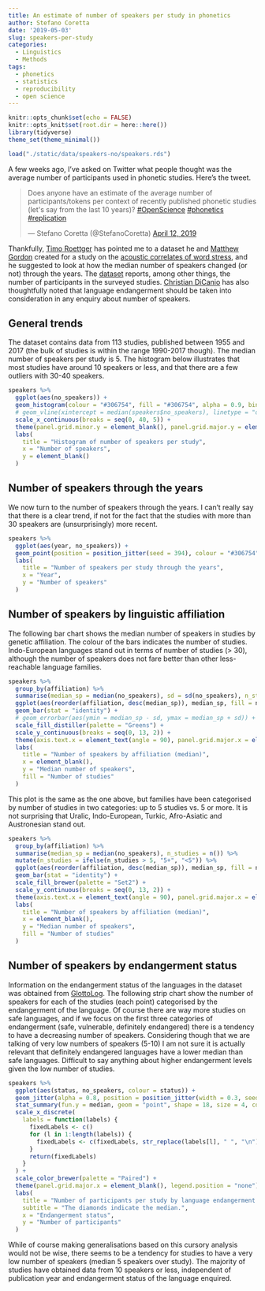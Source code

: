 ```yaml
---
title: An estimate of number of speakers per study in phonetics
author: Stefano Coretta
date: '2019-05-03'
slug: speakers-per-study
categories:
  - Linguistics
  - Methods
tags:
  - phonetics
  - statistics
  - reproducibility
  - open science
---
```


```r
knitr::opts_chunk$set(echo = FALSE)
knitr::opts_knit$set(root.dir = here::here())
library(tidyverse)
theme_set(theme_minimal())
```

```r
load("./static/data/speakers-no/speakers.rds")
```

A few weeks ago, I've asked on Twitter what people thought was the average number of participants used in phonetic studies.
Here's the tweet.

<blockquote class="twitter-tweet"><p lang="en" dir="ltr">Does anyone have an estimate of the average number of participants/tokens per context of recently published phonetic studies (let&#39;s say from the last 10 years)? <a href="https://twitter.com/hashtag/OpenScience?src=hash&amp;ref_src=twsrc%5Etfw">#OpenScience</a> <a href="https://twitter.com/hashtag/phonetics?src=hash&amp;ref_src=twsrc%5Etfw">#phonetics</a> <a href="https://twitter.com/hashtag/replication?src=hash&amp;ref_src=twsrc%5Etfw">#replication</a></p>&mdash; Stefano Coretta (@StefanoCoretta) <a href="https://twitter.com/StefanoCoretta/status/1116692106700103680?ref_src=twsrc%5Etfw">April 12, 2019</a></blockquote> <script async src="https://platform.twitter.com/widgets.js" charset="utf-8"></script>

Thankfully, [Timo Roettger](https://timo-roettger.weebly.com) has pointed me to a dataset he and [Matthew Gordon](http://gordon.faculty.linguistics.ucsb.edu) created for a study on the [acoustic correlates of word stress](https://osf.io/9r2cd/), and he suggested to look at how the median number of speakers changed (or not) through the years.
The [dataset](https://osf.io/765q4/) reports, among other things, the number of participants in the surveyed studies.
[Christian DiCanio](http://www.acsu.buffalo.edu/~cdicanio/) has also thoughtfully noted that language endangerment should be taken into consideration in any enquiry about number of speakers.

## General trends

The dataset contains data from 113 studies, published between 1955 and 2017 (the bulk of studies is within the range 1990-2017 though).
The median number of speakers per study is 5.
The histogram below illustrates that most studies have around 10 speakers or less, and that there are a few outliers with 30-40 speakers.

```r
speakers %>%
  ggplot(aes(no_speakers)) +
  geom_histogram(colour = "#306754", fill = "#306754", alpha = 0.9, binwidth = 2.5) +
  # geom_vline(xintercept = median(speakers$no_speakers), linetype = "dashed") +
  scale_x_continuous(breaks = seq(0, 40, 5)) +
  theme(panel.grid.minor.y = element_blank(), panel.grid.major.y = element_blank(), panel.grid.minor.x = element_blank()) +
  labs(
    title = "Histogram of number of speakers per study",
    x = "Number of speakers",
    y = element_blank()
  )
```

## Number of speakers through the years

We now turn to the number of speakers through the years.
I can't really say that there is a clear trend, if not for the fact that the studies with more than 30 speakers are (unsurprisingly) more recent.

```r
speakers %>%
  ggplot(aes(year, no_speakers)) +
  geom_point(position = position_jitter(seed = 394), colour = "#306754", size = 2) +
  labs(
    title = "Number of speakers per study through the years",
    x = "Year",
    y = "Number of speakers"
  )
```

## Number of speakers by linguistic affiliation

The following bar chart shows the median number of speakers in studies by genetic affiliation.
The colour of the bars indicates the number of studies.
Indo-European languages stand out in terms of number of studies (> 30), although the number of speakers does not fare better than other less-reachable language families.

```r
speakers %>%
  group_by(affiliation) %>%
  summarise(median_sp = median(no_speakers), sd = sd(no_speakers), n_studies = n()) %>%
  ggplot(aes(reorder(affiliation, desc(median_sp)), median_sp, fill = n_studies)) +
  geom_bar(stat = "identity") +
  # geom_errorbar(aes(ymin = median_sp - sd, ymax = median_sp + sd)) +
  scale_fill_distiller(palette = "Greens") +
  scale_y_continuous(breaks = seq(0, 13, 2)) +
  theme(axis.text.x = element_text(angle = 90), panel.grid.major.x = element_blank()) +
  labs(
    title = "Number of speakers by affiliation (median)",
    x = element_blank(),
    y = "Median number of speakers",
    fill = "Number of studies"
  )
```

This plot is the same as the one above, but families have been categorised by number of studies in two categories: up to 5 studies vs. 5 or more.
It is not surprising that Uralic, Indo-European, Turkic, Afro-Asiatic and Austronesian stand out.

```r
speakers %>%
  group_by(affiliation) %>%
  summarise(median_sp = median(no_speakers), n_studies = n()) %>%
  mutate(n_studies = ifelse(n_studies > 5, "5+", "<5")) %>%
  ggplot(aes(reorder(affiliation, desc(median_sp)), median_sp, fill = n_studies)) +
  geom_bar(stat = "identity") +
  scale_fill_brewer(palette = "Set2") +
  scale_y_continuous(breaks = seq(0, 13, 2)) +
  theme(axis.text.x = element_text(angle = 90), panel.grid.major.x = element_blank()) +
  labs(
    title = "Number of speakers by affiliation (median)",
    x = element_blank(),
    y = "Median number of speakers",
    fill = "Number of studies"
  )
```

## Number of speakers by endangerment status

Information on the endangerment status of the languages in the dataset was obtained from [GlottoLog](https://glottolog.org/meta/downloads).
The following strip chart show the number of speakers for each of the studies (each point) categorised by the endangerment of the language.
Of course there are way more studies on safe languages, and if we focus on the first three categories of endangerment (safe, vulnerable, definitely endangered) there is a tendency to have a decreasing number of speakers.
Considering though that we are talking of very low numbers of speakers (5-10) I am not sure it is actually relevant that definitely endangered languages have a lower median than safe languages.
Difficult to say anything about higher endangerment levels given the low number of studies.

```r
speakers %>%
  ggplot(aes(status, no_speakers, colour = status)) +
  geom_jitter(alpha = 0.8, position = position_jitter(width = 0.3, seed = 123)) +
  stat_summary(fun.y = median, geom = "point", shape = 18, size = 4, color = "black") +
  scale_x_discrete(
    labels = function(labels) {
      fixedLabels <- c()
      for (l in 1:length(labels)) {
        fixedLabels <- c(fixedLabels, str_replace(labels[l], " ", "\n"))
      }
      return(fixedLabels)
    }
  ) +
  scale_color_brewer(palette = "Paired") +
  theme(panel.grid.major.x = element_blank(), legend.position = "none") +
  labs(
    title = "Number of participants per study by language endangerment status",
    subtitle = "The diamonds indicate the median.",
    x = "Endangerment status",
    y = "Number of participants"
  )
```

While of course making generalisations based on this cursory analysis would not be wise, there seems to be a tendency for studies to have a very low number of speakers (median 5 speakers over study).
The majority of studies have obtained data from 10 speakers or less, independent of publication year and endangerment status of the language enquired.
